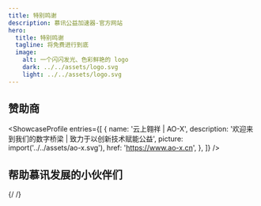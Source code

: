 ```yaml
---
title: 特别鸣谢
description: 慕讯公益加速器-官方网站
hero:
  title: 特别鸣谢
  tagline: 将免费进行到底
  image:
    alt: 一个闪闪发光、色彩鲜艳的 logo
    dark: ../../assets/logo.svg
    light: ../../assets/logo.svg
---
```



## 赞助商

<ShowcaseProfile
    entries={[
        {
            name: '云上翱祥 | AO-X',
            description: '欢迎来到我们的数字桥梁 | 致力于以创新技术赋能公益',
            picture: import('../../assets/ao-x.svg'),
            href: 'https://www.ao-x.cn',
            },
    ]}
/>

## 帮助慕讯发展的小伙伴们

{/*<Badge text="王*某" variant="note" />
<Badge text="张*某" variant="note" />
<Badge text="孙*某" variant="note" />
<Badge text="李*某" variant="caution" />
<Badge text="周*某" variant="caution" />*/}